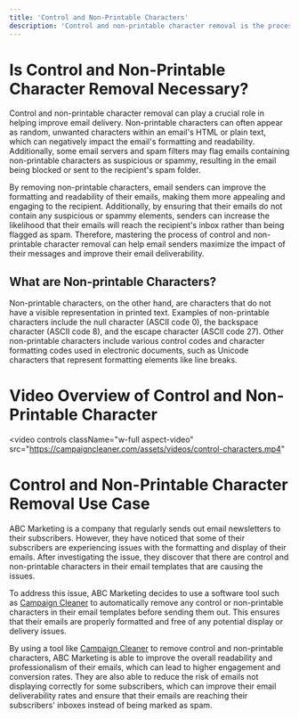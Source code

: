 ```yaml
---
title: 'Control and Non-Printable Characters'
description: 'Control and non-printable character removal is the process of removing non-printable characters from a text document.'
---
```


# Is Control and Non-Printable Character Removal Necessary?
Control and non-printable character removal can play a crucial role in helping improve email delivery. Non-printable characters can often appear as random, unwanted characters within an email's HTML or plain text, which can negatively impact the email's formatting and readability. Additionally, some email servers and spam filters may flag emails containing non-printable characters as suspicious or spammy, resulting in the email being blocked or sent to the recipient's spam folder.

By removing non-printable characters, email senders can improve the formatting and readability of their emails, making them more appealing and engaging to the recipient. Additionally, by ensuring that their emails do not contain any suspicious or spammy elements, senders can increase the likelihood that their emails will reach the recipient's inbox rather than being flagged as spam. Therefore, mastering the process of control and non-printable character removal can help email senders maximize the impact of their messages and improve their email deliverability.

## What are Non-printable Characters? ##

Non-printable characters, on the other hand, are characters that do not have a visible representation in printed text. Examples of non-printable characters include the null character (ASCII code 0), the backspace character (ASCII code 8), and the escape character (ASCII code 27). Other non-printable characters include various control codes and character formatting codes used in electronic documents, such as Unicode characters that represent formatting elements like line breaks.

# Video Overview of Control and Non-Printable Character

<video
  controls
  className="w-full aspect-video"
  src="https://campaigncleaner.com/assets/videos/control-characters.mp4"
></video>



# Control and Non-Printable Character Removal Use Case

<Note>
ABC Marketing is a company that regularly sends out email newsletters to their subscribers. However, they have noticed that some of their subscribers are experiencing issues with the formatting and display of their emails. After investigating the issue, they discover that there are control and non-printable characters in their email templates that are causing the issues.
 
To address this issue, ABC Marketing decides to use a software tool such as [Campaign Cleaner](https://campaigncleaner.com) to automatically remove any control or non-printable characters in their email templates before sending them out. This ensures that their emails are properly formatted and free of any potential display or delivery issues.
 
By using a tool like [Campaign Cleaner](https://campaigncleaner.com) to remove control and non-printable characters, ABC Marketing is able to improve the overall readability and professionalism of their emails, which can lead to higher engagement and conversion rates. They are also able to reduce the risk of emails not displaying correctly for some subscribers, which can improve their email deliverability rates and ensure that their emails are reaching their subscribers' inboxes instead of being marked as spam.
</Note>